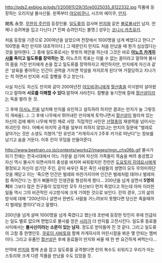 http://pds2.exblog.jp/pds/1/200811/29/35/e0025035_6122332.jpg 작품에 등장하는 오리지널 불사신들. 왼쪽부터 [[야오비쿠니]], 시즈마 에이쿠, [[만지]].

閑馬 永空. [[무한의 주인]]의 등장인물. [[일도류]]의 검사며 [[만지]]와 같은 [[불로불사]]인 남자. 언제나 승려복을 입고 다닌다.[* 진짜 승려인지는 불명.] 성우는 [[코니시 카츠유키]].

처음 등장을 기준으로 200여년을 살았으며 전장에서 1000명을 넘게 베었다고 한다.[* 100명을 죽인 만지와 대조적이다.] 그 때문인지 만지도 처음 만났을 때 뭔가 심상찮다는 것을 알아챈다. 그 중에 일도류로서는 뜻밖의 제안을 하는데 그것은 바로 '''[[아노츠 카게히사]]를 죽이고 일도류를 장악하는 것.''' 아노츠의 목표는 이룰 수 없는 꿈이라고 말하며 불사의 몸을 가진 만지에게 손을 잡고 일도류를 장악하자고 제안하지만, 만지에게 자신과 같은 '살육을 좋아하는 인간이 권력을 가지면 학살을 저지르게 된다'며 거절당하고 지나가는 척 하면서 만지와 서로 칼빵을 주고 받는다.

사실 자신도 자신도 만지와 같이 200여년전 [[야오비쿠니]]에게 [[혈선충]]을 이식받아 살아왔다고 말하며 '''서로를 이해할 수 있다.'''말하며 사라진다. 칼빵을 놓기전에 칼에 [[혈선살]]이라는 독을 발라 둔 것. 

그 후에 [[아사노 린]]을 납치해 만지를 유인하고 설득하려 하지만 결과는 만지가 늘 그렇듯이 개싸움(...). 그 후에 나무에서 뛰어내린 만지에게 토막나면서 [[혈선살]]이 발라져 있는 자신의 검에 꿰어 나무에 박힌 채로 사망. 직접적인 사인은 [[선혈충]]의 재생력을 넘어서는 파괴인듯 하다. 어째서 마지막 공격을 일부러 피하지 않았냐는 만지의 질문에 "벌레로 살아가는 것은 소생도 지쳤어."란 유언과 "카게히사가 2주후 카가로 떠난다"는 정보를 남기고 숨을 거둔다. 이후 린이 무덤을 만들어준다.


http://www.beetrain.co.jp/contents/works2/images/mgn_chs06b.gif
불사가 되기 전에는 전국시대에서 어느 가문을 섬기며 자신의 가족들이 목숨을 버려 충성했고 자신 역시 불사가 되면서까지 충성을 바치며 싸워왔지만 전란은 [[도요토미 히데요시]]에게 평정되고 자신이 섬기던 주인, 같이 싸우던 혹은 죽인 사람들의 생명이 모두 무의미하단 것을 깨닫고 이는 '죽으면 인간은 벌레와 마찬가지이며 인간은 벌레처럼 태어나 벌레처럼 죽어간다.'는 뭔가 삐뚤어진 인생관을 형성하게 했다... 200년을 넘게 살면서 '''5명의 처'''와 그보다 많은 친구들이 있었지만 모두 자신보다 먼저 죽었다고 하는데 아마 이러한 일들 역시 그의 비관적인 사고방식에 크게 기여한 것으로 보인다.
린의 경우, 그의 삶의 방식에 대해 "200년이나 살면서 한번도 사람을 거느려보지 못했다면 당신은 죽을때까지 벌레일 뿐이다"라고 말했다.

200년을 넘게 살며 1000명을 넘게 죽였다고 했는데 초반에 등장한 탓인지 후에 언급되는 일도 별로 없으며 편법으로 불사를 얻은 [[시라]]가 더 만지를 고전시킨다. 일도류 동료들 사이에서는 '''불사신이라는 소문이 있는 남자.''' 정도로 받아들여 진 것 같다. 그리고 일도류의 고참 중 한명인듯. [[쿠로이 사바토]]와 함께 카게히사의 어린시절을 봐온 몇 안되는 멤버이다. 그리고 유품인 [[혈선살]]은 후에 동료들이 만지와 싸울 때 한 번 요긴하게 써먹는다...

만약에 [[만지]]와 함께 손을 잡고 일도류를 공격했다면 린의 복수도 쉬워지고 우리가 아는 스토리와 크게 다른 작품을 만났을 수도 있었을 듯.
